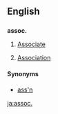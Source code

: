 ==English==
==={{abbreviation}}===
'''assoc.'''

#{{legal}} [[associate|Associate]]
#[[association|Association]]

====Synonyms====
*[[ass'n]]

[[ja:assoc.]]